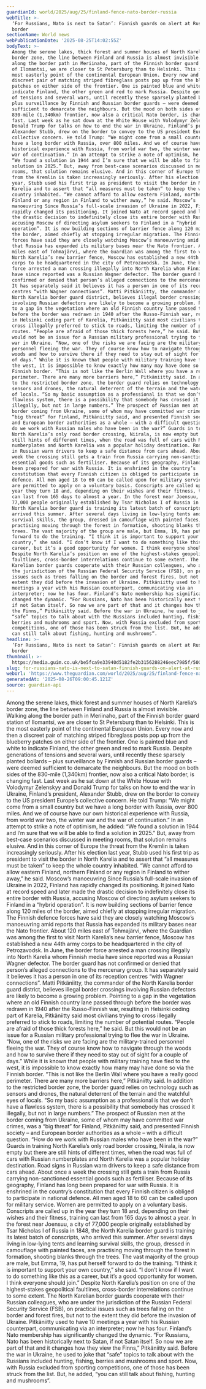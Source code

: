 ```yaml
---
guardianId: world/2025/aug/25/finland-fence-nato-border-russia
webTitle: >-
  ‘For Russians, Nato is next to Satan’: Finnish guards on alert at Russia
  border
sectionName: World news
webPublicationDate: '2025-08-25T14:02:55Z'
bodyText: >-
  Among the serene lakes, thick forest and summer houses of North Karelia’s
  border zone, the line between Finland and Russia is almost invisible. Walking
  along the border path in Meriinaho, part of the Finnish border guard station
  of Ilomantsi, we are closer to St Petersburg than to Helsinki. This is the
  most easterly point of the continental European Union. Every now and then a
  discreet pair of matching striped fibreglass posts pop up from the blueberry
  patches on either side of the frontier. One is painted blue and white to
  indicate Finland, the other green and red to mark Russia. Despite generations
  of tensions and several wars, until recently these sparsely planted bollards –
  plus surveillance by Finnish and Russian border guards – were deemed
  sufficient to demarcate the neighbours. But the mood on both sides of the
  830-mile (1,340km) frontier, now also a critical Nato border, is changing
  fast. Last week as he sat down at the White House with Volodymyr Zelenskyy and
  Donald Trump for talks on how to end the war in Ukraine, Finland’s president,
  Alexander Stubb, drew on the border to convey to the US president Europe’s
  collective concern. He told Trump: “We might come from a small country but we
  have a long border with Russia, over 800 miles. And we of course have our own
  historical experience with Russia, from world war two, the winter war and the
  war of continuation.” In an attempt to strike a note of optimism, he added:
  “We found a solution in 1944 and I’m sure that we will be able to find a
  solution in 2025.” But, away from best-case scenarios discussed in meeting
  rooms, that solution remains elusive. And in this corner of Europe the threat
  from the Kremlin is taken increasingly seriously. After his election last
  year, Stubb used his first trip as president to visit the border in North
  Karelia and to assert that “all measures must be taken” to keep the whole
  country inhabited. “We cannot afford to allow eastern Finland, northern
  Finland or any region in Finland to wither away,” he said. Moscow’s
  manoeuvring Since Russia’s full-scale invasion of Ukraine in 2022, Finland has
  rapidly changed its positioning. It joined Nato at record speed and later made
  the drastic decision to indefinitely close its entire border with Russia,
  accusing Moscow of directing asylum seekers to Finland in a “hybrid
  operation”. It is now building sections of barrier fence along 120 miles of
  the border, aimed chiefly at stopping irregular migration. The Finnish defence
  forces have said they are closely watching Moscow’s manoeuvring amid reports
  that Russia has expanded its military bases near the Nato frontier. About 120
  miles east of Tohmajärvi, where the Guardian was among the first to visit
  North Karelia’s new barrier fence, Moscow has established a new 44th army
  corps to be headquartered in the city of Petrozavodsk. In June, the border
  force arrested a man crossing illegally into North Karelia whom Finnish media
  have since reported was a Russian Wagner defector. The border guard has not
  confirmed or denied that person’s alleged connections to the mercenary group.
  It has separately said it believes it has a person in one of its reception
  centres “with Wagner connections”. Matti Pitkäniitty, the commander of the
  North Karelia border guard district, believes illegal border crossings
  involving Russian defectors are likely to become a growing problem. Pointing
  to a gap in the vegetation where an old Finnish country lane passed through
  before the border was redrawn in 1940 after the Russo-Finnish war, resulting
  in Helsinki ceding part of Karelia, Pitkäniitty said most civilians trying to
  cross illegally preferred to stick to roads, limiting the number of potential
  routes. “People are afraid of those thick forests here,” he said. But this
  would not be an issue for a Russian military professional trying to flee the
  war in Ukraine. “Now, one of the risks we are facing are the military-trained
  personnel fleeing the war. They of course know how to navigate through the
  woods and how to survive there if they need to stay out of sight for a couple
  of days.” While it is known that people with military training have fled to
  the west, it is impossible to know exactly how many may have done so via the
  Finnish border. “This is not like the Berlin Wall where you have a really good
  perimeter. There are many more barriers here,” Pitkäniitty said. In addition
  to the restricted border zone, the border guard relies on technology such as
  sensors and drones, the natural deterrent of the terrain and the watchful eyes
  of locals. “So my basic assumption as a professional is that we don’t have a
  flawless system, there is a possibility that somebody has crossed it
  illegally, but not in large numbers.” The prospect of Russian men at the
  border coming from Ukraine, some of whom may have committed war crimes, was a
  “big threat” for Finland, Pitkäniitty said, and presented Finnish society –
  and European border authorities as a whole – with a difficult question. “How
  do we work with Russian males who have been in the war?” Guards in training
  North Karelia’s only road border crossing, Niirala, is now empty but there are
  still hints of different times, when the road was full of cars with Russian
  numberplates and North Karelia was a popular holiday destination. Road signs
  in Russian warn drivers to keep a safe distance from cars ahead. About once a
  week the crossing still gets a train from Russia carrying non-sanctioned
  essential goods such as fertiliser. Because of its geography, Finland has long
  been prepared for war with Russia. It is enshrined in the country’s
  constitution that every Finnish citizen is obliged to participate in national
  defence. All men aged 18 to 60 can be called upon for military service. Women
  are permitted to apply on a voluntary basis. Conscripts are called up in the
  year they turn 18 and, depending on their wishes and their fitness, training
  can last from 165 days to almost a year. In the forest near Joensuu, a city of
  77,000 people originally established by Tsar Nicholas I of Russia in 1848, the
  North Karelia border guard is training its latest batch of conscripts, who
  arrived this summer. After several days living in low-lying tents and learning
  survival skills, the group, dressed in camouflage with painted faces, are
  practising moving through the forest in formation, shooting blanks through the
  trees. The vast majority of the group are male, but Emma, 19, has put herself
  forward to do the training. “I think it is important to support your own
  country,” she said. “I don’t know if I want to do something like this as a
  career, but it’s a good opportunity for women. I think everyone should join.”
  Despite North Karelia’s position on one of the highest-stakes geopolitical
  faultlines, cross-border interrelations continue to some extent. The North
  Karelian border guards cooperate with their Russian colleagues, who are under
  the jurisdiction of the Russian Federal Security Service (FSB), on practical
  issues such as trees falling on the border and forest fires, but not to the
  extent they did before the invasion of Ukraine. Pitkäniitty used to have 10
  meetings a year with his Russian counterpart, communicating via an
  interpreter; now he has four. Finland’s Nato membership has significantly
  changed the dynamic. “For Russians, Nato has been historically next to Satan,
  if not Satan itself. So now we are part of that and it changes how they view
  the Finns,” Pitkäniitty said. Before the war in Ukraine, he used to joke that
  “safe” topics to talk about with the Russians included hunting, fishing,
  berries and mushrooms and sport. Now, with Russia excluded from sporting
  competitions, one of those has been struck from the list. But, he added, “you
  can still talk about fishing, hunting and mushrooms”.
headline: >-
  ‘For Russians, Nato is next to Satan’: Finnish guards on alert at Russia
  border
thumbnail: >-
  https://media.guim.co.uk/be5fca9e33940d5182fe2b3156288246eec7985f/500_86_4453_3562/500.jpg
slug: for-russians-nato-is-next-to-satan-finnish-guards-on-alert-at-russia-border
webUrl: 'https://www.theguardian.com/world/2025/aug/25/finland-fence-nato-border-russia'
generatedAt: '2025-08-26T09:00:45.121Z'
source: guardian-api
---
```

Among the serene lakes, thick forest and summer houses of North Karelia’s border zone, the line between Finland and Russia is almost invisible. Walking along the border path in Meriinaho, part of the Finnish border guard station of Ilomantsi, we are closer to St Petersburg than to Helsinki. This is the most easterly point of the continental European Union. Every now and then a discreet pair of matching striped fibreglass posts pop up from the blueberry patches on either side of the frontier. One is painted blue and white to indicate Finland, the other green and red to mark Russia. Despite generations of tensions and several wars, until recently these sparsely planted bollards – plus surveillance by Finnish and Russian border guards – were deemed sufficient to demarcate the neighbours. But the mood on both sides of the 830-mile (1,340km) frontier, now also a critical Nato border, is changing fast. Last week as he sat down at the White House with Volodymyr Zelenskyy and Donald Trump for talks on how to end the war in Ukraine, Finland’s president, Alexander Stubb, drew on the border to convey to the US president Europe’s collective concern. He told Trump: “We might come from a small country but we have a long border with Russia, over 800 miles. And we of course have our own historical experience with Russia, from world war two, the winter war and the war of continuation.” In an attempt to strike a note of optimism, he added: “We found a solution in 1944 and I’m sure that we will be able to find a solution in 2025.” But, away from best-case scenarios discussed in meeting rooms, that solution remains elusive. And in this corner of Europe the threat from the Kremlin is taken increasingly seriously. After his election last year, Stubb used his first trip as president to visit the border in North Karelia and to assert that “all measures must be taken” to keep the whole country inhabited. “We cannot afford to allow eastern Finland, northern Finland or any region in Finland to wither away,” he said. Moscow’s manoeuvring Since Russia’s full-scale invasion of Ukraine in 2022, Finland has rapidly changed its positioning. It joined Nato at record speed and later made the drastic decision to indefinitely close its entire border with Russia, accusing Moscow of directing asylum seekers to Finland in a “hybrid operation”. It is now building sections of barrier fence along 120 miles of the border, aimed chiefly at stopping irregular migration. The Finnish defence forces have said they are closely watching Moscow’s manoeuvring amid reports that Russia has expanded its military bases near the Nato frontier. About 120 miles east of Tohmajärvi, where the Guardian was among the first to visit North Karelia’s new barrier fence, Moscow has established a new 44th army corps to be headquartered in the city of Petrozavodsk. In June, the border force arrested a man crossing illegally into North Karelia whom Finnish media have since reported was a Russian Wagner defector. The border guard has not confirmed or denied that person’s alleged connections to the mercenary group. It has separately said it believes it has a person in one of its reception centres “with Wagner connections”. Matti Pitkäniitty, the commander of the North Karelia border guard district, believes illegal border crossings involving Russian defectors are likely to become a growing problem. Pointing to a gap in the vegetation where an old Finnish country lane passed through before the border was redrawn in 1940 after the Russo-Finnish war, resulting in Helsinki ceding part of Karelia, Pitkäniitty said most civilians trying to cross illegally preferred to stick to roads, limiting the number of potential routes. “People are afraid of those thick forests here,” he said. But this would not be an issue for a Russian military professional trying to flee the war in Ukraine. “Now, one of the risks we are facing are the military-trained personnel fleeing the war. They of course know how to navigate through the woods and how to survive there if they need to stay out of sight for a couple of days.” While it is known that people with military training have fled to the west, it is impossible to know exactly how many may have done so via the Finnish border. “This is not like the Berlin Wall where you have a really good perimeter. There are many more barriers here,” Pitkäniitty said. In addition to the restricted border zone, the border guard relies on technology such as sensors and drones, the natural deterrent of the terrain and the watchful eyes of locals. “So my basic assumption as a professional is that we don’t have a flawless system, there is a possibility that somebody has crossed it illegally, but not in large numbers.” The prospect of Russian men at the border coming from Ukraine, some of whom may have committed war crimes, was a “big threat” for Finland, Pitkäniitty said, and presented Finnish society – and European border authorities as a whole – with a difficult question. “How do we work with Russian males who have been in the war?” Guards in training North Karelia’s only road border crossing, Niirala, is now empty but there are still hints of different times, when the road was full of cars with Russian numberplates and North Karelia was a popular holiday destination. Road signs in Russian warn drivers to keep a safe distance from cars ahead. About once a week the crossing still gets a train from Russia carrying non-sanctioned essential goods such as fertiliser. Because of its geography, Finland has long been prepared for war with Russia. It is enshrined in the country’s constitution that every Finnish citizen is obliged to participate in national defence. All men aged 18 to 60 can be called upon for military service. Women are permitted to apply on a voluntary basis. Conscripts are called up in the year they turn 18 and, depending on their wishes and their fitness, training can last from 165 days to almost a year. In the forest near Joensuu, a city of 77,000 people originally established by Tsar Nicholas I of Russia in 1848, the North Karelia border guard is training its latest batch of conscripts, who arrived this summer. After several days living in low-lying tents and learning survival skills, the group, dressed in camouflage with painted faces, are practising moving through the forest in formation, shooting blanks through the trees. The vast majority of the group are male, but Emma, 19, has put herself forward to do the training. “I think it is important to support your own country,” she said. “I don’t know if I want to do something like this as a career, but it’s a good opportunity for women. I think everyone should join.” Despite North Karelia’s position on one of the highest-stakes geopolitical faultlines, cross-border interrelations continue to some extent. The North Karelian border guards cooperate with their Russian colleagues, who are under the jurisdiction of the Russian Federal Security Service (FSB), on practical issues such as trees falling on the border and forest fires, but not to the extent they did before the invasion of Ukraine. Pitkäniitty used to have 10 meetings a year with his Russian counterpart, communicating via an interpreter; now he has four. Finland’s Nato membership has significantly changed the dynamic. “For Russians, Nato has been historically next to Satan, if not Satan itself. So now we are part of that and it changes how they view the Finns,” Pitkäniitty said. Before the war in Ukraine, he used to joke that “safe” topics to talk about with the Russians included hunting, fishing, berries and mushrooms and sport. Now, with Russia excluded from sporting competitions, one of those has been struck from the list. But, he added, “you can still talk about fishing, hunting and mushrooms”.
